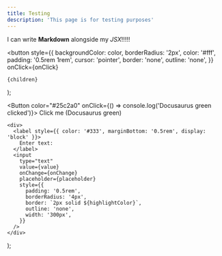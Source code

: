 ```yaml
---
title: Testing
description: 'This page is for testing purposes'
---
```


I can write **Markdown** alongside my _JSX_!!!!!

  <button
    style={{
      backgroundColor: color,
      borderRadius: '2px',
      color: '#fff',
      padding: '0.5rem 1rem',
      cursor: 'pointer',
      border: 'none',
      outline: 'none',
    }}
    onClick={onClick}
  >
    {children}
  </button>
);

<Button color="#25c2a0" onClick={() => console.log('Docusaurus green clicked')}>
  Click me (Docusaurus green)
</Button>

    <div>
      <label style={{ color: '#333', marginBottom: '0.5rem', display: 'block' }}>
        Enter text:
      </label>
      <input
        type="text"
        value={value}
        onChange={onChange}
        placeholder={placeholder}
        style={{
          padding: '0.5rem',
          borderRadius: '4px',
          border: `2px solid ${highlightColor}`,
          outline: 'none',
          width: '300px',
        }}
      />
    </div>
);

<TextInput
    value={inputValue}
    onChange={handleInputChange}
    placeholder="Type here"
    highlightColor="#25c2a0"
/>
